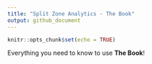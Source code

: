 ```yaml
---
title: "Split Zone Analytics - The Book"
output: github_document
---
```


```r
knitr::opts_chunk$set(echo = TRUE)
```

Everything you need to know to use **The Book**!

